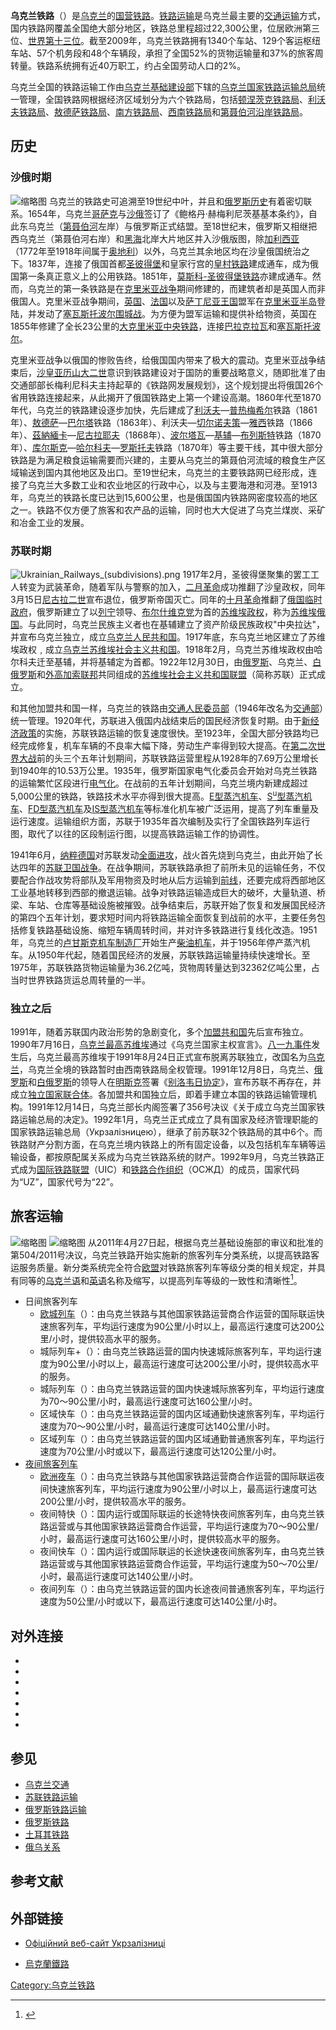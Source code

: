 {{Infobox company
| company_name   = 烏克蘭鐵路<br><small>{{lang|ua|Укрзалізниця}}</small>
| company_logo   = [[Image:Ukrzaliznytsya.svg|200px]]<br />
| company_type   = [[政府機構|政府機構]]
| company_slogan = 
| predecessor      = [[西南鐵路局|西南鐵路局]] (臨時)
| foundation     = 1861年11月4日<br>1991年12月14日<br><small>首先成立於1918–26</small>
| location       = {{UKR}}[[基輔|基輔]]
| locations      = 1,648個大小車站
| key_people     = 
| num_employees  = 403,000 (2011)
| industry       = [[鐵路運輸|鐵路運輸]]、 [[聯運貨物運輸|聯運貨物運輸]]
| area_served      = {{UKR}}
| gauge    = {{RailGauge|rg}}
| parent           = [[Ministry_of_Infrastructure_(Ukraine)|Ministry of Infrastructure of Ukraine]]
| owner = [[烏克蘭|烏克蘭]] (100%)
| products       = Rail transport, Cargo transport, [[Service_sector|Services]]
| divisions        = 6個地區局
| revenue        = [[File:Green_Arrow_Up.svg|12px]] 1.76 billion [[UAH|UAH]] (2005)
| net_income     = 
| subsid         =
| homepage       = [http://www.uz.gov.ua/en www.uz.gov.ua/en]
}}
'''乌克兰铁路'''（{{lang-uk|'''Українська залізниця'''|'''Ukrainska zaliznitsya'''}}）是[[乌克兰|乌克兰]]的[[国营铁路|国营铁路]]。[[铁路运输|铁路运输]]是乌克兰最主要的[[交通运输|交通运输]]方式，国内铁路网覆盖全国绝大部分地区，铁路总里程超过22,300公里，位居欧洲第三位、[[國家鐵路里程列表|世界第十三位]]。截至2009年，乌克兰铁路拥有1340个车站、129个客运枢纽车站、57个机务段和48个车辆段，承担了全国52%的货物运输量和37%的旅客周转量。铁路系统拥有近40万职工，约占全国劳动人口的2%。

乌克兰全国的铁路运输工作由[[乌克兰基础建设部|乌克兰基础建设部]]下辖的[[乌克兰国家铁路运输总局|乌克兰国家铁路运输总局]]统一管理，全国铁路网根据经济区域划分为六个铁路局，包括[[顿涅茨克铁路局|顿涅茨克铁路局]]、[[利沃夫铁路局|利沃夫铁路局]]、[[敖德萨铁路局|敖德萨铁路局]]、[[南方铁路局|南方铁路局]]、[[西南铁路局|西南铁路局]]和[[第聂伯河沿岸铁路局|第聂伯河沿岸铁路局]]。

==历史==
=== 沙俄时期 ===
{{seealso|俄罗斯铁路运输}}
[[File:Crimean_Railway.jpg|缩略图]]
乌克兰的铁路史可追溯至19世纪中叶，并且和[[俄罗斯历史|俄罗斯历史]]有着密切联系。1654年，乌克兰[[哥萨克|哥萨克]]与[[沙俄|沙俄]]签订了《鲍格丹·赫梅利尼茨基基本条约》，自此东乌克兰（[[第聂伯河|第聂伯河]]左岸）与俄罗斯正式结盟。至18世纪末，俄罗斯又相继把西乌克兰（第聂伯河右岸）和[[黑海|黑海]]北岸大片地区并入沙俄版图，除[[加利西亚_(中欧)|加利西亚]]（1772年至1918年间属于[[奥地利帝国|奥地利]]）以外，乌克兰其余地区均在沙皇俄国统治之下。1837年，连接了俄国首都[[圣彼得堡|圣彼得堡]]和皇家行宫的[[皇村铁路|皇村铁路]]建成通车，成为俄国第一条真正意义上的公用铁路。1851年，[[莫斯科-圣彼得堡铁路|莫斯科-圣彼得堡铁路]]亦建成通车。然而，乌克兰的第一条铁路是在[[克里米亚战争|克里米亚战争]]期间修建的，而建筑者却是英国人而非俄国人。克里米亚战争期间，[[英国|英国]]、[[法国|法国]]以及[[萨丁尼亚王国|萨丁尼亚王国]]盟军在[[克里米亚半岛|克里米亚半岛]]登陆，并发动了[[塞瓦斯托波爾圍城戰_(1854年—1855年)|塞瓦斯托波尔围城战]]。为方便为盟军运输和提供补给物资，英国在1855年修建了全长23公里的[[大克里米亚中央铁路|大克里米亚中央铁路]]，连接[[巴拉克拉瓦|巴拉克拉瓦]]和[[塞瓦斯托波尔|塞瓦斯托波尔]]。

克里米亚战争以俄国的惨败告终，给俄国国内带来了极大的震动。克里米亚战争结束后，[[沙皇|沙皇]][[亚历山大二世_(俄国)|亚历山大二世]]意识到铁路建设对于国防的重要战略意义，随即批准了由交通部部长梅利尼科夫主持起草的《铁路网发展规划》，这个规划提出将俄国26个省用铁路连接起来，从此揭开了俄国铁路史上第一个建设高潮。1860年代至1870年代，乌克兰的铁路建设逐步加快，先后建成了[[利沃夫|利沃夫]]—[[普热梅希尔|普热梅希尔]]铁路（1861年）、[[敖德萨|敖德萨]]—[[巴尔塔|巴尔塔]]铁路（1863年）、利沃夫—[[切尔诺夫策|切尔诺夫策]]—[[雅西|雅西]]铁路（1866年）、[[茲納緬卡|茲納緬卡]]—[[尼古拉耶夫_(烏克蘭)|尼古拉耶夫]]（1868年）、[[波尔塔瓦|波尔塔瓦]]—[[基辅|基辅]]—[[布列斯特|布列斯特]]铁路（1870年）、[[库尔斯克|库尔斯克]]—[[哈尔科夫|哈尔科夫]]—[[罗斯托夫|罗斯托夫]]铁路（1870年）等主要干线，其中很大部分铁路是为满足粮食运输需要而兴建的，主要从乌克兰的第聂伯河流域的粮食生产区域输送到国内其他地区及出口。至19世纪末，乌克兰的主要铁路网已经形成，连接了乌克兰大多数工业和农业地区的行政中心，以及与主要海港和河港。至1913年，乌克兰的铁路长度已达到15,600公里，也是俄国国内铁路网密度较高的地区之一。铁路不仅方便了旅客和农产品的运输，同时也大大促进了乌克兰煤炭、采矿和冶金工业的发展。

=== 苏联时期 ===
{{seealso|苏联铁路运输}}
[[File:Ukrainian_Railways_(subdivisions).png|thumb]]
1917年2月，圣彼得堡聚集的罢工工人转变为武装革命，随着军队与警察的加入，[[二月革命|二月革命]]成功推翻了沙皇政权，同年3月15日[[尼古拉二世_(俄罗斯)|尼古拉二世]]宣布退位，俄罗斯帝国灭亡。同年的[[十月革命|十月革命]]推翻了[[俄国临时政府|俄国临时政府]]，俄罗斯建立了以[[列宁|列宁]]领导、[[布尔什维克党|布尔什维克党]]为首的[[苏维埃政权|苏维埃政权]]，称为[[苏维埃俄国|苏维埃俄国]]。与此同时，乌克兰民族主义者也在基辅建立了资产阶级民族政权"中央拉达"，并宣布乌克兰独立，成立[[乌克兰人民共和国|乌克兰人民共和国]]。1917年底，东乌克兰地区建立了苏维埃政权﹐成立[[乌克兰苏维埃社会主义共和国|乌克兰苏维埃社会主义共和国]]。1918年2月，乌克兰苏维埃政权由哈尔科夫迁至基辅，并将基辅定为首都。1922年12月30日，由[[俄罗斯苏维埃联邦社会主义共和国|俄罗斯]]、乌克兰、[[白俄罗斯苏维埃社会主义共和国|白俄罗斯]]和[[外高加索苏维埃联邦社会主义共和国|外高加索联邦]]共同组成的[[苏维埃社会主义共和国联盟|苏维埃社会主义共和国联盟]]（简称苏联）正式成立。

和其他加盟共和国一样，乌克兰的铁路由[[交通人民委员部|交通人民委员部]]（1946年改名为[[苏联交通部|交通部]]）统一管理。1920年代，苏联进入俄国内战结束后的国民经济恢复时期。由于[[新经济政策|新经济政策]]的实施，苏联铁路运输的恢复速度很快。至1923年，全国大部分铁路均已经完成修复，机车车辆的不良率大幅下降，劳动生产率得到较大提高。在[[第二次世界大战|第二次世界大战]]前的头三个五年计划期间，苏联铁路运营里程从1928年的7.69万公里增长到1940年的10.53万公里。1935年，俄罗斯国家电气化委员会开始对乌克兰铁路的运输繁忙区段进行[[電氣化鐵路|电气化]]。在战前的五年计划期间，乌克兰境内新建成超过5,000公里的铁路，铁路技术水平亦得到很大提高。[[E型蒸汽机车|E型蒸汽机车]]、[[Su型蒸汽机车|S<sup>u</sup>型蒸汽机车]]、[[FD型蒸汽机车|FD型蒸汽机车]]及[[IS型蒸汽机车|IS型蒸汽机车]]等标准化机车被广泛运用，提高了列车重量及运行速度。运输组织方面，苏联于1935年首次编制及实行了全国铁路列车运行图，取代了以往的区段制运行图，以提高铁路运输工作的协调性。

1941年6月，[[纳粹德国|纳粹德国]]对苏联发动[[巴巴羅薩作戰|全面进攻]]，战火首先烧到乌克兰，由此开始了长达四年的[[苏德战争|苏联卫国战争]]。在战争期间，苏联铁路承担了前所未见的运输任务，不仅要配合作战攻势将部队及军用物资及时地从后方运输到[[前线|前线]]，还要完成将西部地区工业基地转移到西部的撤退运输。战争对铁路运输造成巨大的破坏，大量轨道、桥梁、车站、仓库等基础设施被摧毁。战争结束后，苏联开始了恢复和发展国民经济的第四个五年计划，要求短时间内将铁路运输全面恢复到战前的水平，主要任务包括修复铁路基础设施、缩短车辆周转时间，并对许多铁路进行复线化改造。1951年，乌克兰的[[卢甘斯克机车制造厂|卢甘斯克机车制造厂]]开始生产[[柴油机车|柴油机车]]，并于1956年停产蒸汽机车。从1950年代起，随着国民经济的发展，苏联铁路运输量持续快速增长。至1975年，苏联铁路货物运输量为36.2亿吨，货物周转量达到32362亿吨公里，占当时世界铁路货运总周转量的一半。

=== 独立之后 ===
1991年，随着苏联国内政治形势的急剧变化，多个[[苏联加盟共和国|加盟共和国]]先后宣布独立。1990年7月16日，[[乌克兰最高苏维埃|乌克兰最高苏维埃]]通过《乌克兰国家主权宣言》。[[八一九事件|八一九事件]]发生后，乌克兰最高苏维埃于1991年8月24日正式宣布脱离苏联独立，改国名为[[乌克兰|乌克兰]]，乌克兰全境的铁路暂时由西南铁路局全权管理。1991年12月8日，乌克兰、[[俄罗斯|俄罗斯]]和[[白俄罗斯|白俄罗斯]]的领导人在[[明斯克|明斯克]]签署《[[别洛韦日协定|别洛韦日协定]]》，宣布苏联不再存在，并成立[[独立国家联合体|独立国家联合体]]。各加盟共和国独立后，即着手建立本国的铁路运输管理机构。1991年12月14日，乌克兰部长内阁签署了356号决议《关于成立乌克兰国家铁路运输总局的决定》。1992年1月，乌克兰正式成立了具有国家及经济管理职能的国家铁路运输总局（Укрзалізницею），继承了前苏联32个铁路局的其中6个。而铁路财产分割方面，在乌克兰境内铁路上的所有固定设备，以及包括机车车辆等运输设备，都按原配属关系成为乌克兰铁路系统的财产。1992年9月，乌克兰铁路正式成为[[国际铁路联盟|国际铁路联盟]]（UIC）和[[铁路合作组织|铁路合作组织]]（ОСЖД）的成员，国家代码为“UZ”，国家代号为“22”。

== 旅客运输 ==
[[File:Скоростной_поезд_"Хендай".jpg|缩略图]]
[[File:Locomotive_ChS4-174_2011_G1.jpg|缩略图]]
从2011年4月27日起，根据乌克兰基础设施部的审议和批准的第504/2011号决议，乌克兰铁路开始实施新的旅客列车分类系统，以提高铁路客运服务质量。新分类系统完全符合[[欧盟|欧盟]]对铁路旅客列车等级分类的相关规定，并具有同等的[[乌克兰语|乌克兰语]]和[[英语|英语]]名称及缩写，以提高列车等级的一致性和清晰性<ref>{{Cite web |url=http://www.kmu.gov.ua/control/publish/article?art_id=244569151 |title=Підготовлено проект нової системи класифікації пасажирських поїздів |accessdate=2013-05-05 |publisher=Урядовий портал |date=2011-09-26 |archive-date=2016-03-04 |archive-url=https://web.archive.org/web/20160304101905/http://www.kmu.gov.ua/control/publish/article?art_id=244569151 |dead-url=no }}</ref>。

*日间旅客列车
**[[欧城列车|欧城列车]]（{{lang|uk|Євро Сіті，EС}}）：由乌克兰铁路与其他国家铁路运营商合作运营的国际联运快速旅客列车，平均运行速度为90公里/小时以上，最高运行速度可达200公里/小时，提供较高水平的服务。
**城际列车+（{{lang|uk|Інтер Сіті+，ІС+}}）：由乌克兰铁路运营的国内快速城际旅客列车，平均运行速度为90公里/小时以上，最高运行速度可达200公里/小时，提供较高水平的服务。
**城际列车（{{lang|uk|Інтер Сіті，ІС}}）：由乌克兰铁路运营的国内快速城际旅客列车，平均运行速度为70～90公里/小时，最高运行速度可达160公里/小时。
**区域快车（{{lang|uk|Регіональний експрес，РЕ}}）：由乌克兰铁路运营的国内区域通勤快速旅客列车，平均运行速度为70～90公里/小时，最高运行速度可达140公里/小时。
**区域列车（{{lang|uk|Регіональний поїзд，PП}}）：由乌克兰铁路运营的国内区域通勤普通旅客列车，平均运行速度为70公里/小时或以下，最高运行速度可达120公里/小时。
*[[夜间列车|夜间旅客列车]]
**[[欧洲夜车|欧洲夜车]]（{{lang|uk|Євро Найт，EN}}）：由乌克兰铁路与其他国家铁路运营商合作运营的国际联运夜间快速旅客列车，平均运行速度为90公里/小时以上，最高运行速度可达200公里/小时，提供较高水平的服务。
**夜间特快（{{lang|uk|Нічний експрес，НЕ}}）：国内运行或国际联运的长途特快夜间旅客列车，由乌克兰铁路运营或与其他国家铁路运营商合作运营，平均运行速度为70～90公里/小时，最高运行速度可达160公里/小时，提供较高水平的服务。
**夜间快车（{{lang|uk|Нічний швидкий，НШ}}）：国内运行或国际联运的长途快速夜间旅客列车，由乌克兰铁路运营或与其他国家铁路运营商合作运营，平均运行速度为50～70公里/小时，最高运行速度可达140公里/小时。
**夜间列车（{{lang|uk|Нічний пасажирський，НП}}）：由乌克兰铁路运营的国内长途夜间普通旅客列车，平均运行速度为50公里/小时或以下，最高运行速度可达140公里/小时。

==对外连接==
*{{RUS}}
*{{BLR}}
*{{MOL}}
*{{ROM}}
*{{HUN}}
*{{SVK}}
*{{POL}}

==参见==
{{Portal|铁路|P train.svg}}
*[[乌克兰交通|乌克兰交通]]
*[[苏联铁路运输|苏联铁路运输]]
*[[俄罗斯铁路运输|俄罗斯铁路运输]]
*[[俄罗斯铁路|俄罗斯铁路]]
*[[土耳其铁路|土耳其铁路]]
*[[俄乌关系|俄乌关系]]

==参考文献==
{{reflist}}

==外部链接==
{{Commonscat|Rail transport in Ukraine}}
*{{uk}}[http://www.uz.gov.ua/?lng=uk Офіційний веб-сайт Укрзалізниці]{{Wayback|url=http://www.uz.gov.ua/?lng=uk |date=20111021232745 }}
*{{en}}[http://www.uz.gov.ua/en/ 烏克蘭鐵路] {{Wayback|url=http://www.uz.gov.ua/en/ |date=20210126005030 }}

{{欧洲国家铁路}}
{{欧洲题目|铁路}}

[[Category:乌克兰铁路|Category:乌克兰铁路]]